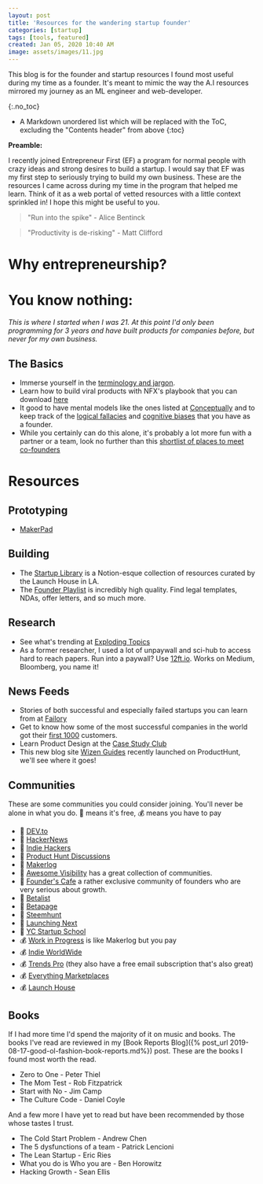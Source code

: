 ```yaml
---
layout: post
title: 'Resources for the wandering startup founder'
categories: [startup]
tags: [tools, featured]
created: Jan 05, 2020 10:40 AM
image: assets/images/11.jpg
---
```


This blog is for the founder and startup resources I found most useful during my time as a founder. It's meant to mimic the way the A.I resources mirrored my journey as an ML engineer and web-developer.

{:.no_toc}

- A Markdown unordered list which will be replaced with the ToC, excluding the "Contents header" from above
  {:toc}

**Preamble:**

I recently joined Entrepreneur First (EF) a program for normal people with crazy ideas and strong desires to build a startup. I would say that EF was my first step to seriously trying to build my own business.
These are the resources I came across during my time in the program that helped me learn. Think of it as a web portal of vetted resources with a little context sprinkled in!
I hope this might be useful to you.

> "Run into the spike" - Alice Bentinck

> "Productivity is de-risking" - Matt Clifford

# Why entrepreneurship?

# **You know nothing:**

_This is where I started when I was 21. At this point I'd only been programming for 3 years and have built products for companies before, but never for my own business._

## The Basics

- Immerse yourself in the [terminology and jargon](https://foundersbook.co/startupcards?utm_content=null&utm_source=Sailthru&utm_medium=email&utm_campaign=Friday%20Email&utm_term=4ABCD).
- Learn how to build viral products with NFX's playbook that you can download [here](https://www.dropbox.com/s/lgitysae9a4qgm6/8%20Playbooks%20For%20Building%20Viral%20Products.pdf?dl=0)
- It good to have mental models like the ones listed at [Conceptually](https://conceptually.org/concepts) and to keep track of the [logical fallacies](https://yourlogicalfallacyis.com/) and [cognitive biases](https://yourbias.is/) that you have as a founder.
- While you certainly can do this alone, it's probably a lot more fun with a partner or a team, look no further than this [shortlist of places to meet co-founders](https://indiehackers.com/post/meeting-cofounders-27-places-to-find-them-780bb9ad73)

# Resources

## Prototyping

- [MakerPad](https://www.makerpad.co/)

## Building

- The [Startup Library](https://startuplibrary.co/) is a Notion-esque collection of resources curated by the Launch House in LA.
- The [Founder Playlist](https://www.pillar.vc/playlist/) is incredibly high quality. Find legal templates, NDAs, offer letters, and so much more.

## Research

- See what's trending at [Exploding Topics](https://explodingtopics.com/)
- As a former researcher, I used a lot of unpaywall and sci-hub to access hard to reach papers. Run into a paywall? Use [12ft.io](https://12ft.io/). Works on Medium, Bloomberg, you name it!

## News Feeds

- Stories of both successful and especially failed startups you can learn from at [Failory](https://www.failory.com/)
- Get to know how some of the most successful companies in the world got their [first 1000](https://www.first1000.co/welcome) customers.
- Learn Product Design at the [Case Study Club](https://www.casestudy.club/)
- This new blog site [Wizen Guides](https://wizenguides.com/) recently launched on ProductHunt, we'll see where it goes!

## Communities

These are some communities you could consider joining. You'll never be alone in what you do.
💎 means it's free, 💰 means you have to pay

- 💎 [DEV.to](https://dev.to/)
- 💎 [HackerNews](https://news.ycombinator.com/)
- 💎 [Indie Hackers](https://www.indiehackers.com/)
- 💎 [Product Hunt Discussions](https://www.producthunt.com/discussions?ref=header_nav)
- 💎 [Makerlog](https://getmakerlog.com/)
- 💎 [Awesome Visibility](https://github.com/dehenne/awesome-visibility) has a great collection of communities.
- 💎 [Founder's Cafe](https://founderscafe.io/about) a rather exclusive community of founders who are very serious about growth.
- 💎 [Betalist](https://betalist.com/)
- 💎 [Betapage](https://betapage.co/)
- 💎 [Steemhunt](https://steemhunt.com/)
- 💎 [Launching Next](https://www.launchingnext.com/)
- 💎 [YC Startup School](https://www.startupschool.org/)
- 💰 [Work in Progress](https://wip.co/) is like Makerlog but you pay
- 💰 [Indie WorldWide](https://indieworldwide.co/)
- 💰 [Trends Pro](https://access.trends.vc/) (they also have a free email subscription that's also great)
- 💰 [Everything Marketplaces](https://www.everythingmarketplaces.com/)
- 💰 [Launch House](https://www.launchhouse.com/)

## Books

If I had more time I'd spend the majority of it on music and books.
The books I've read are reviewed in my [Book Reports Blog]({% post_url 2019-08-17-good-ol-fashion-book-reports.md%}) post.
These are the books I found most worth the read.

- Zero to One - Peter Thiel
- The Mom Test - Rob Fitzpatrick
- Start with No - Jim Camp
- The Culture Code - Daniel Coyle

And a few more I have yet to read but have been recommended by those whose tastes I trust.

- The Cold Start Problem - Andrew Chen
- The 5 dysfunctions of a team - Patrick Lencioni
- The Lean Startup - Eric Ries
- What you do is Who you are - Ben Horowitz
- Hacking Growth - Sean Ellis

<p id="modTime"></p>
